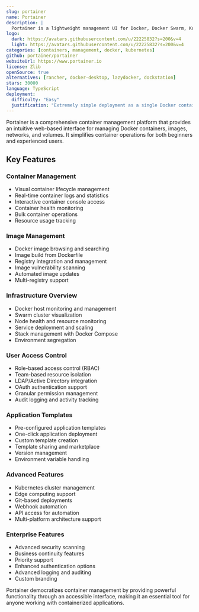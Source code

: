 ```yaml
---
slug: portainer
name: Portainer
description: |
  Portainer is a lightweight management UI for Docker, Docker Swarm, Kubernetes, and ACI that simplifies container management through an intuitive web interface.
logo:
  dark: https://avatars.githubusercontent.com/u/22225832?s=200&v=4
  light: https://avatars.githubusercontent.com/u/22225832?s=200&v=4
categories: [containers, management, docker, kubernetes]
github: portainer/portainer
websiteUrl: https://www.portainer.io
license: Zlib
openSource: true
alternatives: [rancher, docker-desktop, lazydocker, dockstation]
stars: 30000
language: TypeScript
deployment:
  difficulty: "Easy"
  justification: "Extremely simple deployment as a single Docker container. No complex configuration required, connects automatically to Docker daemon."
---
```


Portainer is a comprehensive container management platform that provides an intuitive web-based interface for managing Docker containers, images, networks, and volumes. It simplifies container operations for both beginners and experienced users.

## Key Features

### Container Management

- Visual container lifecycle management
- Real-time container logs and statistics
- Interactive container console access
- Container health monitoring
- Bulk container operations
- Resource usage tracking

### Image Management

- Docker image browsing and searching
- Image build from Dockerfile
- Registry integration and management
- Image vulnerability scanning
- Automated image updates
- Multi-registry support

### Infrastructure Overview

- Docker host monitoring and management
- Swarm cluster visualization
- Node health and resource monitoring
- Service deployment and scaling
- Stack management with Docker Compose
- Environment segregation

### User Access Control

- Role-based access control (RBAC)
- Team-based resource isolation
- LDAP/Active Directory integration
- OAuth authentication support
- Granular permission management
- Audit logging and activity tracking

### Application Templates

- Pre-configured application templates
- One-click application deployment
- Custom template creation
- Template sharing and marketplace
- Version management
- Environment variable handling

### Advanced Features

- Kubernetes cluster management
- Edge computing support
- Git-based deployments
- Webhook automation
- API access for automation
- Multi-platform architecture support

### Enterprise Features

- Advanced security scanning
- Business continuity features
- Priority support
- Enhanced authentication options
- Advanced logging and auditing
- Custom branding

Portainer democratizes container management by providing powerful functionality through an accessible interface, making it an essential tool for anyone working with containerized applications.